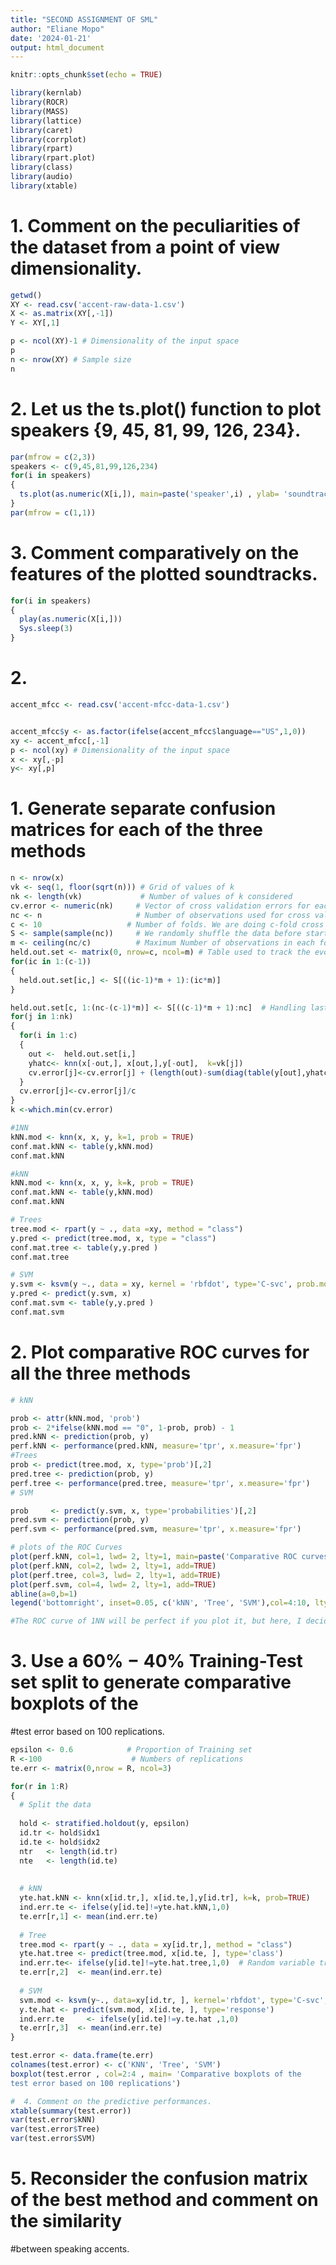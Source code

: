 ```yaml
---
title: "SECOND ASSIGNMENT OF SML"
author: "Eliane Mopo"
date: '2024-01-21'
output: html_document
---
```


```r
knitr::opts_chunk$set(echo = TRUE)
```

```r
library(kernlab)
library(ROCR)
library(MASS)
library(lattice)
library(caret)
library(corrplot)
library(rpart)
library(rpart.plot)
library(class)
library(audio)
library(xtable)
```




# 1. Comment on the peculiarities of the dataset from a point of view dimensionality.
```r
getwd()
XY <- read.csv('accent-raw-data-1.csv')
X <- as.matrix(XY[,-1])
Y <- XY[,1]

p <- ncol(XY)-1 # Dimensionality of the input space
p
n <- nrow(XY) # Sample size
n
```
# 2. Let us the ts.plot() function to plot speakers {9, 45, 81, 99, 126, 234}.

```r
par(mfrow = c(2,3))
speakers <- c(9,45,81,99,126,234)
for(i in speakers)
{
  ts.plot(as.numeric(X[i,]), main=paste('speaker',i) , ylab= 'soundtracks' , xlab='Time')
}
par(mfrow = c(1,1))
```

# 3. Comment comparatively on the features of the plotted soundtracks.
```r
for(i in speakers)
{
  play(as.numeric(X[i,]))
  Sys.sleep(3)
}
```

# 2. 

```r
accent_mfcc <- read.csv('accent-mfcc-data-1.csv')


accent_mfcc$y <- as.factor(ifelse(accent_mfcc$language=="US",1,0))
xy <- accent_mfcc[,-1]
p <- ncol(xy) # Dimensionality of the input space
x <- xy[,-p]
y<- xy[,p]

```

# 1. Generate separate confusion matrices for each of the three methods
```r
n <- nrow(x)
vk <- seq(1, floor(sqrt(n))) # Grid of values of k
nk <- length(vk)             # Number of values of k considered
cv.error <- numeric(nk)     # Vector of cross validation errors for each k
nc <- n                     # Number of observations used for cross validation
c <- 10                   # Number of folds. We are doing c-fold cross validation
S <- sample(sample(nc))     # We randomly shuffle the data before starting CV
m <- ceiling(nc/c)          # Maximum Number of observations in each fold
held.out.set <- matrix(0, nrow=c, ncol=m) # Table used to track the evolution
for(ic in 1:(c-1))
{
  held.out.set[ic,] <- S[((ic-1)*m + 1):(ic*m)]
}

held.out.set[c, 1:(nc-(c-1)*m)] <- S[((c-1)*m + 1):nc]  # Handling last chunk just in case n!=mc
for(j in 1:nk)
{
  for(i in 1:c)
  {  
    out <-  held.out.set[i,]
    yhatc<- knn(x[-out,], x[out,],y[-out],  k=vk[j])
    cv.error[j]<-cv.error[j] + (length(out)-sum(diag(table(y[out],yhatc))))/length(out)
  }
  cv.error[j]<-cv.error[j]/c
}
k <-which.min(cv.error)

```

```r
#1NN
kNN.mod <- knn(x, x, y, k=1, prob = TRUE)
conf.mat.kNN <- table(y,kNN.mod)
conf.mat.kNN
```


```r
#kNN
kNN.mod <- knn(x, x, y, k=k, prob = TRUE)
conf.mat.kNN <- table(y,kNN.mod)
conf.mat.kNN
```

```r
# Trees
tree.mod <- rpart(y ~ ., data =xy, method = "class")
y.pred <- predict(tree.mod, x, type = "class")
conf.mat.tree <- table(y,y.pred )
conf.mat.tree

```


```r
# SVM
y.svm <- ksvm(y ~., data = xy, kernel = 'rbfdot', type='C-svc', prob.model=TRUE)
y.pred <- predict(y.svm, x)
conf.mat.svm <- table(y,y.pred )
conf.mat.svm
```

# 2. Plot comparative ROC curves for all the three methods

```r
# kNN

prob <- attr(kNN.mod, 'prob')
prob <- 2*ifelse(kNN.mod == "0", 1-prob, prob) - 1
pred.kNN <- prediction(prob, y)
perf.kNN <- performance(pred.kNN, measure='tpr', x.measure='fpr')
#Trees
prob <- predict(tree.mod, x, type='prob')[,2]
pred.tree <- prediction(prob, y)
perf.tree <- performance(pred.tree, measure='tpr', x.measure='fpr')
# SVM

prob     <- predict(y.svm, x, type='probabilities')[,2]
pred.svm <- prediction(prob, y)
perf.svm <- performance(pred.svm, measure='tpr', x.measure='fpr')

# plots of the ROC Curves
plot(perf.kNN, col=1, lwd= 2, lty=1, main=paste('Comparative ROC curves'))
plot(perf.kNN, col=2, lwd= 2, lty=1, add=TRUE)
plot(perf.tree, col=3, lwd= 2, lty=1, add=TRUE)
plot(perf.svm, col=4, lwd= 2, lty=1, add=TRUE)
abline(a=0,b=1)
legend('bottomright', inset=0.05, c('kNN', 'Tree', 'SVM'),col=4:10, lty=1)

#The ROC curve of 1NN will be perfect if you plot it, but here, I decided to plot the ROC of 3NN
```
# 3. Use a 60% − 40% Training-Test set split to generate comparative boxplots of the
#test error based on 100 replications.
```r
epsilon <- 0.6            # Proportion of Training set
R <-100                    # Numbers of replications
te.err <- matrix(0,nrow = R, ncol=3)

```

```r
for(r in 1:R)
{
  # Split the data
  
  hold <- stratified.holdout(y, epsilon)
  id.tr <- hold$idx1
  id.te <- hold$idx2
  ntr   <- length(id.tr)
  nte   <- length(id.te)
  
  
  # kNN
  yte.hat.kNN <- knn(x[id.tr,], x[id.te,],y[id.tr], k=k, prob=TRUE)
  ind.err.te <- ifelse(y[id.te]!=yte.hat.kNN,1,0)
  te.err[r,1] <- mean(ind.err.te)
  
  # Tree
  tree.mod <- rpart(y ~ ., data = xy[id.tr,], method = "class")
  yte.hat.tree <- predict(tree.mod, x[id.te, ], type='class')
  ind.err.te<- ifelse(y[id.te]!=yte.hat.tree,1,0)  # Random variable tracking error. Indicator
  te.err[r,2]  <- mean(ind.err.te)
  
  # SVM
  svm.mod <- ksvm(y~., data=xy[id.tr, ], kernel='rbfdot', type='C-svc', prob.model=TRUE)
  y.te.hat <- predict(svm.mod, x[id.te, ], type='response')
  ind.err.te     <- ifelse(y[id.te]!=y.te.hat ,1,0)
  te.err[r,3]  <- mean(ind.err.te)
}
```

```r
test.error <- data.frame(te.err)
colnames(test.error) <- c('KNN', 'Tree', 'SVM')
boxplot(test.error , col=2:4 , main= 'Comparative boxplots of the
test error based on 100 replications')
```


```r
#  4. Comment on the predictive performances.
xtable(summary(test.error))
var(test.error$kNN)
var(test.error$Tree)
var(test.error$SVM)
```

# 5. Reconsider the confusion matrix of the best method and comment on the similarity
#between speaking accents.
